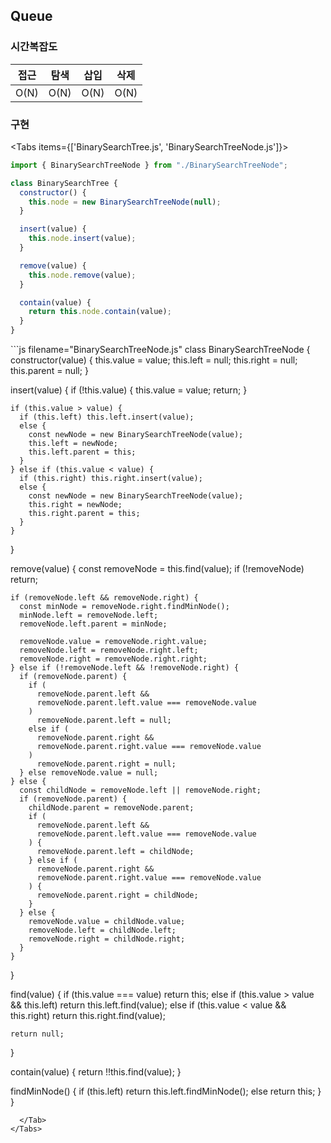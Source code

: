 
## Queue

### 시간복잡도

| 접근 | 탐색 | 삽입 | 삭제 |
| ---- | ---- | ---- | ---- |
| O(N) | O(N) | O(N) | O(N) |

### 구현

<Tabs items={['BinarySearchTree.js', 'BinarySearchTreeNode.js']}>
  <Tab>
```js filename="BinarySearchTree.js"
import { BinarySearchTreeNode } from "./BinarySearchTreeNode";

class BinarySearchTree {
  constructor() {
    this.node = new BinarySearchTreeNode(null);
  }

  insert(value) {
    this.node.insert(value);
  }

  remove(value) {
    this.node.remove(value);
  }

  contain(value) {
    return this.node.contain(value);
  }
}
````
  </Tab>
  <Tab>
```js filename="BinarySearchTreeNode.js"
class BinarySearchTreeNode {
  constructor(value) {
    this.value = value;
    this.left = null;
    this.right = null;
    this.parent = null;
  }

  insert(value) {
    if (!this.value) {
      this.value = value;
      return;
    }

    if (this.value > value) {
      if (this.left) this.left.insert(value);
      else {
        const newNode = new BinarySearchTreeNode(value);
        this.left = newNode;
        this.left.parent = this;
      }
    } else if (this.value < value) {
      if (this.right) this.right.insert(value);
      else {
        const newNode = new BinarySearchTreeNode(value);
        this.right = newNode;
        this.right.parent = this;
      }
    }
  }

  remove(value) {
    const removeNode = this.find(value);
    if (!removeNode) return;

    if (removeNode.left && removeNode.right) {
      const minNode = removeNode.right.findMinNode();
      minNode.left = removeNode.left;
      removeNode.left.parent = minNode;

      removeNode.value = removeNode.right.value;
      removeNode.left = removeNode.right.left;
      removeNode.right = removeNode.right.right;
    } else if (!removeNode.left && !removeNode.right) {
      if (removeNode.parent) {
        if (
          removeNode.parent.left &&
          removeNode.parent.left.value === removeNode.value
        )
          removeNode.parent.left = null;
        else if (
          removeNode.parent.right &&
          removeNode.parent.right.value === removeNode.value
        )
          removeNode.parent.right = null;
      } else removeNode.value = null;
    } else {
      const childNode = removeNode.left || removeNode.right;
      if (removeNode.parent) {
        childNode.parent = removeNode.parent;
        if (
          removeNode.parent.left &&
          removeNode.parent.left.value === removeNode.value
        ) {
          removeNode.parent.left = childNode;
        } else if (
          removeNode.parent.right &&
          removeNode.parent.right.value === removeNode.value
        ) {
          removeNode.parent.right = childNode;
        }
      } else {
        removeNode.value = childNode.value;
        removeNode.left = childNode.left;
        removeNode.right = childNode.right;
      }
    }
  }

  find(value) {
    if (this.value === value) return this;
    else if (this.value > value && this.left) return this.left.find(value);
    else if (this.value < value && this.right) return this.right.find(value);

    return null;
  }

  contain(value) {
    return !!this.find(value);
  }

  findMinNode() {
    if (this.left) return this.left.findMinNode();
    else return this;
  }
}
````
  </Tab>
</Tabs>
